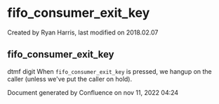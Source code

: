 
# fifo_consumer_exit_key 

 Created by  Ryan Harris, last modified on 2018.02.07

## fifo_consumer_exit_key

dtmf digit When `fifo_consumer_exit_key` is pressed, we hangup on the caller (unless we've put the caller on hold).

Document generated by Confluence on nov 11, 2022 04:24
